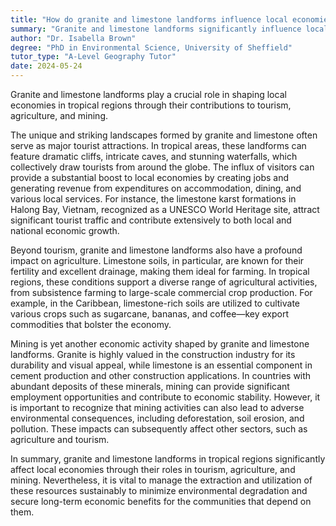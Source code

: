 ```yaml
---
title: "How do granite and limestone landforms influence local economies in the tropics?"
summary: "Granite and limestone landforms significantly influence local economies in the tropics through tourism, agriculture, and mining."
author: "Dr. Isabella Brown"
degree: "PhD in Environmental Science, University of Sheffield"
tutor_type: "A-Level Geography Tutor"
date: 2024-05-24
---
```


Granite and limestone landforms play a crucial role in shaping local economies in tropical regions through their contributions to tourism, agriculture, and mining.

The unique and striking landscapes formed by granite and limestone often serve as major tourist attractions. In tropical areas, these landforms can feature dramatic cliffs, intricate caves, and stunning waterfalls, which collectively draw tourists from around the globe. The influx of visitors can provide a substantial boost to local economies by creating jobs and generating revenue from expenditures on accommodation, dining, and various local services. For instance, the limestone karst formations in Halong Bay, Vietnam, recognized as a UNESCO World Heritage site, attract significant tourist traffic and contribute extensively to both local and national economic growth.

Beyond tourism, granite and limestone landforms also have a profound impact on agriculture. Limestone soils, in particular, are known for their fertility and excellent drainage, making them ideal for farming. In tropical regions, these conditions support a diverse range of agricultural activities, from subsistence farming to large-scale commercial crop production. For example, in the Caribbean, limestone-rich soils are utilized to cultivate various crops such as sugarcane, bananas, and coffee—key export commodities that bolster the economy.

Mining is yet another economic activity shaped by granite and limestone landforms. Granite is highly valued in the construction industry for its durability and visual appeal, while limestone is an essential component in cement production and other construction applications. In countries with abundant deposits of these minerals, mining can provide significant employment opportunities and contribute to economic stability. However, it is important to recognize that mining activities can also lead to adverse environmental consequences, including deforestation, soil erosion, and pollution. These impacts can subsequently affect other sectors, such as agriculture and tourism.

In summary, granite and limestone landforms in tropical regions significantly affect local economies through their roles in tourism, agriculture, and mining. Nevertheless, it is vital to manage the extraction and utilization of these resources sustainably to minimize environmental degradation and secure long-term economic benefits for the communities that depend on them.
    